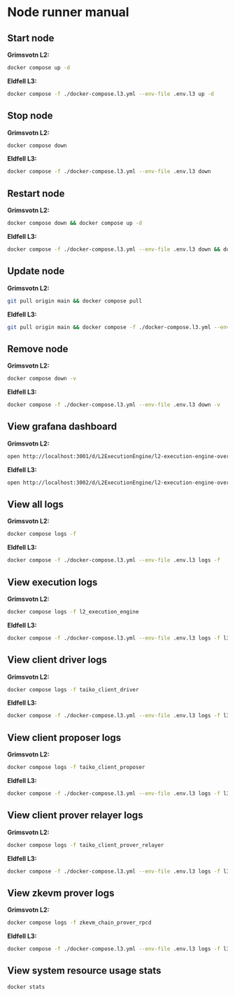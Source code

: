 # Node runner manual

## Start node

**Grimsvotn L2:**

```sh
docker compose up -d
```

**Eldfell L3:**

```sh
docker compose -f ./docker-compose.l3.yml --env-file .env.l3 up -d
```

## Stop node

**Grimsvotn L2:**

```sh
docker compose down
```

**Eldfell L3:**

```sh
docker compose -f ./docker-compose.l3.yml --env-file .env.l3 down
```

## Restart node

**Grimsvotn L2:**

```sh
docker compose down && docker compose up -d
```

**Eldfell L3:**

```sh
docker compose -f ./docker-compose.l3.yml --env-file .env.l3 down && docker compose -f ./docker-compose.l3.yml --env-file .env.l3 up -d
```

## Update node

**Grimsvotn L2:**

```sh
git pull origin main && docker compose pull
```

**Eldfell L3:**

```sh
git pull origin main && docker compose -f ./docker-compose.l3.yml --env-file .env.l3 pull
```

## Remove node

**Grimsvotn L2:**

```sh
docker compose down -v
```

**Eldfell L3:**

```sh
docker compose -f ./docker-compose.l3.yml --env-file .env.l3 down -v
```

## View grafana dashboard

**Grimsvotn L2:**

```sh
open http://localhost:3001/d/L2ExecutionEngine/l2-execution-engine-overview
```

**Eldfell L3:**

```sh
open http://localhost:3002/d/L2ExecutionEngine/l2-execution-engine-overview
```

## View all logs

**Grimsvotn L2:**

```sh
docker compose logs -f
```

**Eldfell L3:**

```sh
docker compose -f ./docker-compose.l3.yml --env-file .env.l3 logs -f
```

## View execution logs

**Grimsvotn L2:**

```sh
docker compose logs -f l2_execution_engine
```

**Eldfell L3:**

```sh
docker compose -f ./docker-compose.l3.yml --env-file .env.l3 logs -f l3_execution_engine
```

## View client driver logs

**Grimsvotn L2:**

```sh
docker compose logs -f taiko_client_driver
```

**Eldfell L3:**

```sh
docker compose -f ./docker-compose.l3.yml --env-file .env.l3 logs -f l3_taiko_client_driver
```

## View client proposer logs

**Grimsvotn L2:**

```sh
docker compose logs -f taiko_client_proposer
```

**Eldfell L3:**

```sh
docker compose -f ./docker-compose.l3.yml --env-file .env.l3 logs -f l3_taiko_client_proposer
```

## View client prover relayer logs

**Grimsvotn L2:**

```sh
docker compose logs -f taiko_client_prover_relayer
```

**Eldfell L3:**

```sh
docker compose -f ./docker-compose.l3.yml --env-file .env.l3 logs -f l3_taiko_client_prover_relayer
```

## View zkevm prover logs

**Grimsvotn L2:**

```sh
docker compose logs -f zkevm_chain_prover_rpcd
```

**Eldfell L3:**

```sh
docker compose -f ./docker-compose.l3.yml --env-file .env.l3 logs -f l3_zkevm_chain_prover_rpcd
```

## View system resource usage stats

```sh
docker stats
```
